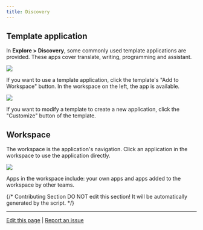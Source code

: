 ```yaml
---
title: Discovery
---
```



## Template application

In **Explore > Discovery**, some commonly used template applications are provided. These apps cover translate, writing, programming and assistant.

![](https://assets-docs.dify.ai/dify-enterprise-mintlify/en/guides/workspace/e26314942a21cfafaaf576b6a0b723e2.png)

If you want to use a template application, click the template's "Add to Workspace" button. In the workspace on the left, the app is available.

![](https://assets-docs.dify.ai/dify-enterprise-mintlify/en/guides/workspace/5ce9a17b6b811d010426c8fe3e0646ab.png)

If you want to modify a template to create a new application, click the "Customize" button of the template.

## Workspace

The workspace is the application's navigation. Click an application in the workspace to use the application directly.

![](https://assets-docs.dify.ai/dify-enterprise-mintlify/en/guides/workspace/e26314942a21cfafaaf576b6a0b723e2.png)

Apps in the workspace include: your own apps and apps added to the workspace by other teams.

{/*
Contributing Section
DO NOT edit this section!
It will be automatically generated by the script.
*/}

---

[Edit this page](https://github.com/langgenius/dify-docs/edit/main/en/guides/workspace/explore.mdx) | [Report an issue](https://github.com/langgenius/dify-docs/issues/new?template=docs.yml)


